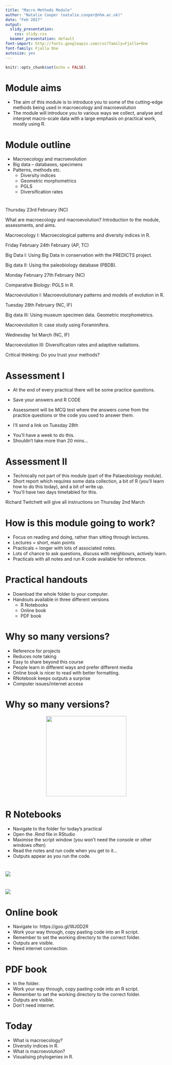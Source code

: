 ```yaml
---
title: "Macro Methods Module"
author: "Natalie Cooper (natalie.cooper@nhm.ac.uk)"
date: "Feb 2017"
output:
  slidy_presentation:
    css: slidy.css
  beamer_presentation: default
font-import: http://fonts.googleapis.com/css?family=Fjalla+One
font-family: Fjalla One
autosize: yes
---
```


```r
knitr::opts_chunk$set(echo = FALSE)
```

# Module aims

- The aim of this module is to introduce you to some of the cutting-edge methods being used in macroecology and macroevolution
- The module will introduce you to various ways we collect, analyse and interpret macro-scale data with a large emphasis on practical work, mostly using R. 

# Module outline

- Macroecology and macroevolution
- Big data – databases, specimens
- Patterns, methods etc.
    - Diversity indices
    - Geometric morphometrics
    - PGLS
    - Diversification rates

# {.build}

<p class="pink">Thursday 23rd February (NC)</p>
What are macroecology and macroevolution? Introduction to the module, assessments, and aims.

Macroecology I: Macroecological patterns and diversity indices in R.

<p class="pink">Friday February 24th February (AP, TC)</p>
Big Data I: Using Big Data in conservation with the PREDICTS project.

Big data II: Using the paleobiology database (PBDB).

<p class="pink">Monday February 27th February (NC)</p>
Comparative Biology: PGLS in R.

Macroevolution I: Macroevolutionary patterns and models of evolution in R.

<p class="pink">Tuesday 28th February (NC, IF)</p>
Big data III: Using museum specimen data. Geometric morphometrics.

Macroevolution II: case study using Foraminifera.

<p class="pink">Wednesday 1st March (NC, IF)</p>
Macroevolution III: Diversification rates and adaptive radiations.

Critical thinking: Do you trust your methods?

# Assessment I

- At the end of every practical there will be some practice questions. 
- <p class="lime"> Save your answers and R CODE </p>
- Assessment will be MCQ test where the answers come from the practice questions or the code you used to answer them. 
- <p class="pink"> I’ll send a link on Tuesday 28th</p>
- You’ll have a week to do this.
- Shouldn’t take more than 20 mins…

# Assessment II

- Technically not part of this module (part of the Palaeobiology module).
- Short report which requires some data collection, a bit of R (you’ll learn how to do this today), and a bit of write up.
- You’ll have two days timetabled for this.

<p class="pink">Richard Twitchett will give all instructions on Thursday 2nd March</p>

# How is this module going to work?

- Focus on reading and doing, rather than sitting through lectures.
- Lectures = short, main points
- Practicals = longer with lots of associated notes. 
- Lots of chance to ask questions, discuss with neighbours, actively learn.
- Practicals with all notes and run R code available for reference.

# Practical handouts

- Download the whole folder to your computer.
- Handouts available in three different versions
    - R Notebooks
    - Online book
    - PDF book

# Why so many versions?

- Reference for projects
- Reduces note taking
- Easy to share beyond this course
- People learn in different ways and prefer different media 
- Online book is nicer to read with better formatting.
- RNotebook keeps outputs a surprise 
- Computer issues/internet access

# Why so many versions?

<center><img src="guineapig.png" width = 250 height = 250 align = "middle" ></center>

# R Notebooks

- Navigate to the folder for today’s practical
- Open the .Rmd file in RStudio
- Maximise the script window (you won’t need the console or other windows often)
- Read the notes and run code when you get to it…
- Outputs appear as you run the code.

# {.cover}

<img class="cover" src="rnotebook1.png">

# {.cover}

<img class="cover" src="rnotebook2.png">

# Online book

- Navigate to: https://goo.gl/WJ0D2R
- Work your way through, copy pasting code into an R script.
- Remember to set the working directory to the correct folder.
- Outputs are visible.
- Need internet connection.

# PDF book
- In the folder.
- Work your way through, copy pasting code into an R script.
- Remember to set the working directory to the correct folder.
- Outputs are visible.
- Don't need internet.

# Today
- What is macroecology?
- Diversity indices in R.
- What is macroevolution?
- Visualising phylogenies in R.